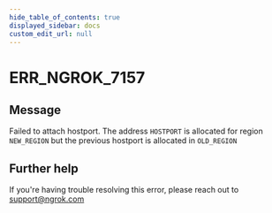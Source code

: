 ```yaml
---
hide_table_of_contents: true
displayed_sidebar: docs
custom_edit_url: null
---
```



# ERR_NGROK_7157

## Message

Failed to attach hostport. The address `HOSTPORT` is allocated for region `NEW_REGION` but the previous hostport is allocated in `OLD_REGION`

## Further help

If you're having trouble resolving this error, please reach out to [support@ngrok.com](mailto:support@ngrok.com?subject=Help%20with%20ERR_NGROK_7157)

<ErrorDetails error="err_ngrok_7157" />
